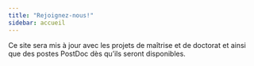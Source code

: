 ```yaml
---
title: "Rejoignez-nous!"
sidebar: accueil
---
```


Ce site sera mis à jour avec les projets de maîtrise et de doctorat et ainsi que des postes PostDoc dès qu'ils seront disponibles.
